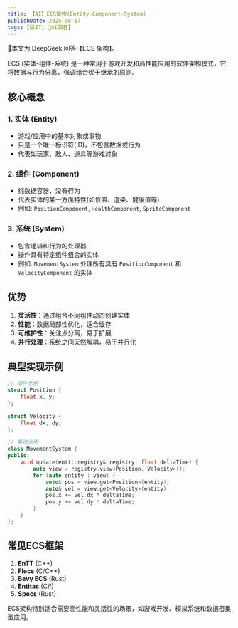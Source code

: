 ```yaml
---
title: 【AI】ECS架构(Entity-Component-System)
publishDate: 2025-08-17
tags: [💻IT, 🤖AI回答]
---
```



<Aside type="caution" title="🤖AI警告">🤖本文为 DeepSeek 回答【ECS 架构】。</Aside>

ECS (实体-组件-系统) 是一种常用于游戏开发和高性能应用的软件架构模式，它将数据与行为分离，强调组合优于继承的原则。

## 核心概念

### 1. 实体 (Entity)
- 游戏/应用中的基本对象或事物
- 只是一个唯一标识符(ID)，不包含数据或行为
- 代表如玩家、敌人、道具等游戏对象

### 2. 组件 (Component)
- 纯数据容器，没有行为
- 代表实体的某一方面特性(如位置、渲染、健康值等)
- 例如: `PositionComponent`, `HealthComponent`, `SpriteComponent`

### 3. 系统 (System)
- 包含逻辑和行为的处理器
- 操作具有特定组件组合的实体
- 例如: `MovementSystem` 处理所有具有 `PositionComponent` 和 `VelocityComponent` 的实体

## 优势

1. **灵活性**：通过组合不同组件动态创建实体
2. **性能**：数据局部性优化，适合缓存
3. **可维护性**：关注点分离，易于扩展
4. **并行处理**：系统之间天然解耦，易于并行化

## 典型实现示例

```cpp
// 组件示例
struct Position {
    float x, y;
};

struct Velocity {
    float dx, dy;
};

// 系统示例
class MovementSystem {
public:
    void update(entt::registry& registry, float deltaTime) {
        auto view = registry.view<Position, Velocity>();
        for (auto entity : view) {
            auto& pos = view.get<Position>(entity);
            auto& vel = view.get<Velocity>(entity);
            pos.x += vel.dx * deltaTime;
            pos.y += vel.dy * deltaTime;
        }
    }
};
```

## 常见ECS框架

1. **EnTT** (C++)
2. **Flecs** (C/C++)
3. **Bevy ECS** (Rust)
4. **Entitas** (C#)
5. **Specs** (Rust)

ECS架构特别适合需要高性能和灵活性的场景，如游戏开发、模拟系统和数据密集型应用。
